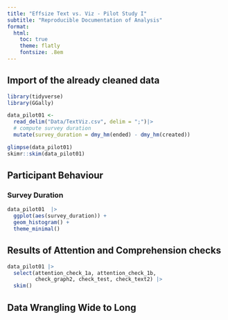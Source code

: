 ```yaml
---
title: "Effsize Text vs. Viz - Pilot Study I"
subtitle: "Reproducible Documentation of Analysis"
format: 
  html:
    toc: true
    theme: flatly
    fontsize: .8em
---
```


## Import of the already cleaned data
```r
library(tidyverse)
library(GGally)

data_pilot01 <- 
  read_delim("Data/TextViz.csv", delim = ";")|> 
  # compute survey duration
  mutate(survey_duration = dmy_hm(ended) - dmy_hm(created))

glimpse(data_pilot01)
skimr::skim(data_pilot01)
```

## Participant Behaviour
### Survey Duration
```r
data_pilot01  |> 
  ggplot(aes(survey_duration)) +
  geom_histogram() +
  theme_minimal()
```

## Results of Attention and Comprehension checks
```r
data_pilot01 |> 
  select(attention_check_1a, attention_check_1b,
         check_graph2, check_test, check_text2) |> 
  skim()
```

## Data Wrangling Wide to Long